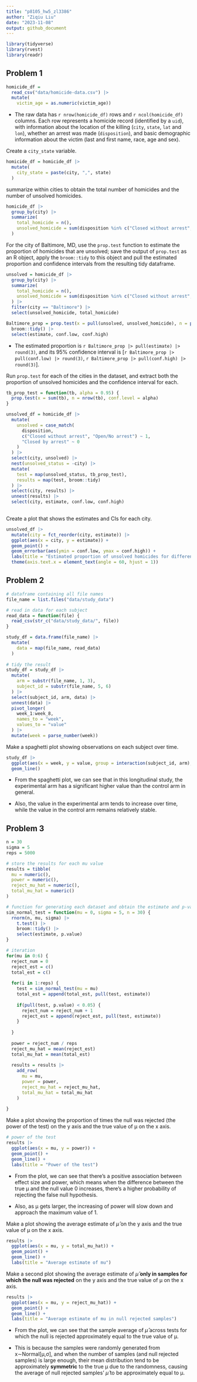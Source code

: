 ```yaml
---
title: "p8105_hw5_zl3386"
author: "Ziqiu Liu"
date: "2023-11-08"
output: github_document
---
```


```r
library(tidyverse)
library(rvest)
library(readr)
```

## Problem 1

```r
homicide_df = 
  read_csv("data/homicide-data.csv") |>
  mutate(
    victim_age = as.numeric(victim_age))
```

* The raw data has `r nrow(homicide_df)` rows and `r ncol(homicide_df)` columns. Each row represents a homicide record (identified by a `uid`), with information about the location of the killing (`city`, `state`, `lat` and `lon`), whether an arrest was made (`disposition`), and basic demographic information about the victim (last and first name, race, age and sex).


Create a `city_state` variable.

```r
homicide_df = homicide_df |>
  mutate(
    city_state = paste(city, ",", state)
  )
```

summarize within cities to obtain the total number of homicides and the number of unsolved homicides.

```r
homicide_df |>
  group_by(city) |>
  summarize(
    total_homicide = n(),
    unsolved_homicide = sum(disposition %in% c("Closed without arrest", "Open/No arrest"))
  )
```


For the city of Baltimore, MD, use the `prop.test` function to estimate the proportion of homicides that are unsolved; save the output of `prop.test` as an R object, apply the `broom::tidy` to this object and pull the estimated proportion and confidence intervals from the resulting tidy dataframe.

```r
unsolved = homicide_df |>
  group_by(city) |>
  summarize(
    total_homicide = n(),
    unsolved_homicide = sum(disposition %in% c("Closed without arrest", "Open/No arrest"))
  ) |>
  filter(city == "Baltimore") |>
  select(unsolved_homicide, total_homicide) 

Baltimore_prop = prop.test(x = pull(unsolved, unsolved_homicide), n = pull(unsolved, total_homicide)) |>
  broom::tidy() |>
  select(estimate, conf.low, conf.high)
```

* The estimated proportion is `r Baltimore_prop |> pull(estimate) |> round(3)`, and its 95% confidence interval is [`r Baltimore_prop |> pull(conf.low) |> round(3)`, `r Baltimore_prop |> pull(conf.high) |> round(3)`].


Run `prop.test` for each of the cities in the dataset, and extract both the proportion of unsolved homicides and the confidence interval for each.

```r
tb_prop_test = function(tb, alpha = 0.95) {
  prop.test(x = sum(tb), n = nrow(tb), conf.level = alpha)
}

unsolved_df = homicide_df |>
  mutate(
    unsolved = case_match(
      disposition,
      c("Closed without arrest", "Open/No arrest") ~ 1,
      "Closed by arrest" ~ 0
    )
  ) |>
  select(city, unsolved) |>
  nest(unsolved_status = -city) |>
  mutate(
    test = map(unsolved_status, tb_prop_test),
    results = map(test, broom::tidy)
  ) |>
  select(city, results) |>
  unnest(results) |>
  select(city, estimate, conf.low, conf.high)
  
```

Create a plot that shows the estimates and CIs for each city.

```r
unsolved_df |>
  mutate(city = fct_reorder(city, estimate)) |> 
  ggplot(aes(x = city, y = estimate)) +
  geom_point() +
  geom_errorbar(aes(ymin = conf.low, ymax = conf.high)) +
  labs(title = "Estimated proportion of unsolved homicides for different cities", y = "proportion") +
  theme(axis.text.x = element_text(angle = 60, hjust = 1)) 
```


## Problem 2

```r
# dataframe containing all file names
file_name = list.files("data/study_data")

# read in data for each subject
read_data = function(file) {
  read_csv(str_c("data/study_data/", file))
}

study_df = data.frame(file_name) |>
  mutate(
    data = map(file_name, read_data)
  )
  
# tidy the result
study_df = study_df |>
  mutate(
    arm = substr(file_name, 1, 3),
    subject_id = substr(file_name, 5, 6)
  ) |>
  select(subject_id, arm, data) |>
  unnest(data) |>
  pivot_longer(
    week_1:week_8,
    names_to = "week",
    values_to = "value"
  ) |>
  mutate(week = parse_number(week))

```

Make a spaghetti plot showing observations on each subject over time.

```r
study_df |> 
  ggplot(aes(x = week, y = value, group = interaction(subject_id, arm), color = subject_id, lty = arm)) +
  geom_line()
```

* From the spaghetti plot, we can see that in this longitudinal study, the experimental arm has a significant higher value than the control arm in general.

* Also, the value in the experimental arm tends to increase over time, while the value in the control arm remains relatively stable.


## Problem 3

```r
n = 30
sigma = 5
reps = 5000

# store the results for each mu value
results = tibble(
  mu = numeric(), 
  power = numeric(), 
  reject_mu_hat = numeric(), 
  total_mu_hat = numeric()
)

# function for generating each dataset and obtain the estimate and p-value
sim_normal_test = function(mu = 0, sigma = 5, n = 30) {
  rnorm(n, mu, sigma) |>
    t.test() |>
    broom::tidy() |>
    select(estimate, p.value)
}

# iteration
for(mu in 0:6) {
  reject_num = 0
  reject_est = c()
  total_est = c()
  
  for(i in 1:reps) {
    test = sim_normal_test(mu = mu)
    total_est = append(total_est, pull(test, estimate))
    
    if(pull(test, p.value) < 0.05) {
      reject_num = reject_num + 1
      reject_est = append(reject_est, pull(test, estimate))
    }
    
  }
  
  power = reject_num / reps
  reject_mu_hat = mean(reject_est)
  total_mu_hat = mean(total_est)
  
  results = results |>
    add_row(
      mu = mu,
      power = power,
      reject_mu_hat = reject_mu_hat,
      total_mu_hat = total_mu_hat
    )
  
}

```

Make a plot showing the proportion of times the null was rejected (the power of the test) on the y axis and the true value of μ on the x axis.

```r
# power of the test
results |>
  ggplot(aes(x = mu, y = power)) +
  geom_point() +
  geom_line() +
  labs(title = "Power of the test")
```

* From the plot, we can see that there's a positive association between effect size and power, which means when the difference between the true μ and the null value 0 increases, there's a higher probability of rejecting the false null hypothesis.

* Also, as μ gets larger, the increasing of power will slow down and approach the maximum value of 1.


Make a plot showing the average estimate of $\hat{μ}$ on the y axis and the true value of μ on the x axis.

```r
results |>
  ggplot(aes(x = mu, y = total_mu_hat)) +
  geom_point() +
  geom_line() +
  labs(title = "Average estimate of mu")
```

Make a second plot showing the average estimate of $\hat{μ}$ __only in samples for which the null was rejected__ on the y axis and the true value of μ on the x axis.

```r
results |>
  ggplot(aes(x = mu, y = reject_mu_hat)) +
  geom_point() +
  geom_line() +
  labs(title = "Average estimate of mu in null rejected samples")
```

* From the plot, we can see that the sample average of $\hat{μ}$ across tests for which the null is rejected approximately equal to the true value of μ.

* This is because the samples were randomly generated from x∼Normal[μ,σ], and when the number of samples (and null rejected samples) is large enough, their mean distribution tend to be approximately __symmetric__ to the true μ due to the randomness, causing the average of null rejected samples' $\hat{μ}$ to be approximately equal to μ.
